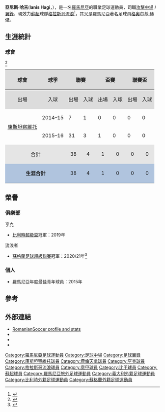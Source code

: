 {{noteTA
|G1=football
|G2=uefa
|1=zh-hans:哈吉;zh-hk:赫傑;zh-tw:哈吉;
|2=zh-hans:康斯坦察维托;zh-hk:維托魯干斯坦達;zh-tw:康斯坦察維托;
}}

{{Infobox football biography
| name = 亞尼斯·哈吉<br />Ianis Hagi
| image = Ianis Hagi 2015 (cropped).JPG
| fullname =
| birth_date = {{birth date and age|1998|10|22|df=y}}
| birth_place = {{TUR}}[[伊斯坦堡|伊斯坦堡]]
| height = {{convert|1.78|m|ftin|0|abbr=on}}
| position = [[攻擊中場|攻擊中場]] / [[翼鋒|翼鋒]]
| currentclub = [[格拉斯哥流浪|格拉斯哥流浪]]
| clubnumber = 7
| youthyears1 = 2009–2015 | youthclubs1 = [[Gheorghe_Hagi_football_academy|Academia Hagi]]
| years1 = 2014–2016 | clubs1 = [[康斯坦察維托足球俱樂部|康斯坦察維托]] | caps1 = 38 | goals1 = 4
| years2 = 2016–2018 | clubs2 = [[佛罗伦萨足球俱乐部|佛罗伦萨]] | caps2 = 2 | goals2 = 0
| years3 = 2018–2019 | clubs3 = [[康斯坦察維托足球俱樂部|康斯坦察維托]] | caps3 = 45 | goals3 = 16
| years4 = 2019
| clubs4 = [[皇家亨克體育會|亨克]]
| caps4 = 14
| goals4 = 3
| years5 = 2020
| clubs5 = → [[格拉斯哥流浪|格拉斯哥流浪]] (loan)
| caps5 = 7
| goals5 = 1
| years6 = 2020–
| clubs6 = [[格拉斯哥流浪|格拉斯哥流浪]]
| caps6 = 32
| goals6 = 7
| nationalyears1 = 2012–2013 | nationalteam1 = 羅馬尼亞U15 | nationalcaps1 = 4 | nationalgoals1 = 2
| nationalyears2 = 2013–2014 | nationalteam2 = [[羅馬尼亞16歲以下國家足球隊|羅馬尼亞U16]] | nationalcaps2 = 6 | nationalgoals2 = 3
| nationalyears3 = 2014–2015 | nationalteam3 = [[羅馬尼亞17歲以下國家足球隊|羅馬尼亞U17]] | nationalcaps3 = 6 | nationalgoals3 = 0
| nationalyears4 = 2015–2016 | nationalteam4 = [[羅馬尼亞18歲以下國家足球隊|羅馬尼亞U18]] | nationalcaps4 = 2 | nationalgoals4 = 2
| nationalyears5 = 2016  | nationalteam5 = [[羅馬尼亞19歲以下國家足球隊|羅馬尼亞U19]] | nationalcaps5 = 3 | nationalgoals5 = 3
| nationalyears6 = 2017– | nationalteam6 = [[羅馬尼亞21歲以下國家足球隊|羅馬尼亞U21]] | nationalcaps6 = 14 | nationalgoals6 = 4
| nationalyears7 = 2018– | nationalteam7 = [[羅馬尼亞國家足球隊|羅馬尼亞]] | nationalcaps7 = 16 | nationalgoals7 = 1
| club-update =  2021年5月12日
| nationalteam-update = 2021年3月28日
}}

'''亞尼斯·哈吉'''('''Ianis Hagi'''，{{bd|1998年|10月22日||}}），是一名[[羅馬尼亞|羅馬尼亞]]的職業足球運動員，司職[[攻擊中場|攻擊中場]] / [[翼鋒|翼鋒]]，現效力[[蘇超|蘇超]]球隊[[格拉斯哥流浪|格拉斯哥流浪]]<ref>{{cite web|url=http://en.violachannel.tv/breaking-detail/items/ianis-hagi-joins-fiorentina.html|title=Ianis Hagi joins Fiorentina|publisher=violachannel.tv|language=en|date=10 July 2016|accessdate=10 July 2016|archive-date=2016-07-13|archive-url=https://web.archive.org/web/20160713194434/http://en.violachannel.tv/breaking-detail/items/ianis-hagi-joins-fiorentina.html|dead-url=yes}}</ref>，其父是羅馬尼亞著名足球員[[格奧尔基·赫傑|格奧尔基·赫傑]]。

==生涯統計==
===球會===
{{updated|2016年5月6日}}<ref>{{cite web|url=http://uk.soccerway.com/players/ianis-hagi/379193/|title=I. Hagi|publisher=Soccerway|accessdate=6 December 2014|archive-date=2019-08-04|archive-url=https://web.archive.org/web/20190804112944/https://uk.soccerway.com/players/ianis-hagi/379193/|dead-url=no}}</ref>
{| class="wikitable" style="text-align: center;"
|-
!style="background: #DCDCDC; text-align: center" rowspan="2"|'''球會'''
!style="background: #DCDCDC; text-align: center" rowspan="2"|'''球季'''
!style="background: #DCDCDC; text-align: center" colspan="2"|'''聯賽'''
!style="background: #DCDCDC; text-align: center" colspan="2"|'''盃賽'''
!style="background: #DCDCDC; text-align: center" colspan="2"|'''聯賽盃'''
!style="background: #DCDCDC; text-align: center" colspan="2"|'''歐洲賽'''
!style="background: #DCDCDC; text-align: center" colspan="2"|'''其他'''
!style="background: #DCDCDC; text-align: center" colspan="3"|'''合計'''
|-
! style="background:#dcdcdc; text-align:center;"|出場
! style="background:#dcdcdc; text-align:center;"|入球
! style="background:#dcdcdc; text-align:center;"|出場
! style="background:#dcdcdc; text-align:center;"|入球
! style="background:#dcdcdc; text-align:center;"|出場
! style="background:#dcdcdc; text-align:center;"|入球
! style="background:#dcdcdc; text-align:center;"|出場
! style="background:#dcdcdc; text-align:center;"|入球
! style="background:#dcdcdc; text-align:center;"|出場
! style="background:#dcdcdc; text-align:center;"|入球
! style="background:#dcdcdc; text-align:center;"|出場
! style="background:#dcdcdc; text-align:center;"|入球
|-
|rowspan="2"|[[康斯坦察維托足球俱樂部|康斯坦察維托]] 
|2014–15
|7||1||0||0||0||0||rowspan=1 colspan="2"|-||rowspan=1 colspan="2"|-||7||1
|-
|2015–16
|31||3||1||0||0||0||rowspan=1 colspan="2"|-||rowspan=1 colspan="2"|-||32||3
|-
!style="background: #E5E5E5; text-align: center" colspan="2"|合計
! style="background:#e5e5e5; text-align:center;"|38
! style="background:#e5e5e5; text-align:center;"|4
! style="background:#e5e5e5; text-align:center;"|1
! style="background:#e5e5e5; text-align:center;"|0
! style="background:#e5e5e5; text-align:center;"|0
! style="background:#e5e5e5; text-align:center;"|0
! style="background:#e5e5e5; text-align:center;"|-
! style="background:#e5e5e5; text-align:center;"|-
! style="background:#e5e5e5; text-align:center;"|-
! style="background:#e5e5e5; text-align:center;"|-
! style="background:#e5e5e5; text-align:center;"|39
! style="background:#e5e5e5; text-align:center;"|4
|-
!style="background: #b0c4de; text-align: center" colspan="2"|'''生涯合計'''
! style="background:#b0c4de; text-align:center;"|38
! style="background:#b0c4de; text-align:center;"|4
! style="background:#b0c4de; text-align:center;"|1
! style="background:#b0c4de; text-align:center;"|0
! style="background:#b0c4de; text-align:center;"|0
! style="background:#b0c4de; text-align:center;"|0
! style="background:#b0c4de; text-align:center;"|-
! style="background:#b0c4de; text-align:center;"|-
! style="background:#b0c4de; text-align:center;"|-
! style="background:#b0c4de; text-align:center;"|-
! style="background:#b0c4de; text-align:center;"|39
! style="background:#b0c4de; text-align:center;"|4
|}

== 榮譽 ==
=== 俱樂部 ===
;{{flagicon|BEL}} 亨克
* [[比利時超級盃|比利時超級盃]]冠軍：2019年

;{{flagicon|SCO}} 流浪者
* [[蘇格蘭足球超級聯賽|蘇格蘭足球超級聯賽]]冠軍：2020/21年<ref>{{cite news|title=Rangers: Steven Gerrard says 'more to come' after Scottish Premiership title win|url=https://www.bbc.co.uk/sport/football/56306235|work=BBC Sport|date=7 March 2021|access-date=7 March 2021|archive-date=2021-03-07|archive-url=https://web.archive.org/web/20210307142205/https://www.bbc.co.uk/sport/football/56306235}}</ref>

=== 個人 ===
*羅馬尼亞年度最佳青年球員：2015年



==參考==
{{reflist}}

==外部連結==
{{Portal|Romanian football}}
*[http://www.statisticsfootball.com/players/2703/ianis-hagi.htm RomanianSoccer profile and stats] {{Wayback|url=http://www.statisticsfootball.com/players/2703/ianis-hagi.htm |date=20201106211438 }}
*{{UEFA player|250078025}}
*{{soccerbase|id=79353}}
*{{Soccerway}}

{{格拉斯哥流浪球員名單}}

{{DEFAULTSORT:Hagi, Ianis}}
[[Category:羅馬尼亞足球運動員|Category:羅馬尼亞足球運動員]]
[[Category:足球中場|Category:足球中場]]
[[Category:足球翼鋒|Category:足球翼鋒]]
[[Category:康斯坦察維托球員|Category:康斯坦察維托球員]]
[[Category:費倫天拿球員|Category:費倫天拿球員]]
[[Category:亨克球員|Category:亨克球員]]
[[Category:格拉斯哥流浪球員|Category:格拉斯哥流浪球員]]
[[Category:意甲球員|Category:意甲球員]]
[[Category:比甲球員|Category:比甲球員]]
[[Category:蘇超球員|Category:蘇超球員]]
[[Category:羅馬尼亞旅外足球運動員|Category:羅馬尼亞旅外足球運動員]]
[[Category:義大利外籍足球運動員|Category:義大利外籍足球運動員]]
[[Category:比利時外籍足球運動員|Category:比利時外籍足球運動員]]
[[Category:蘇格蘭外籍足球運動員|Category:蘇格蘭外籍足球運動員]]